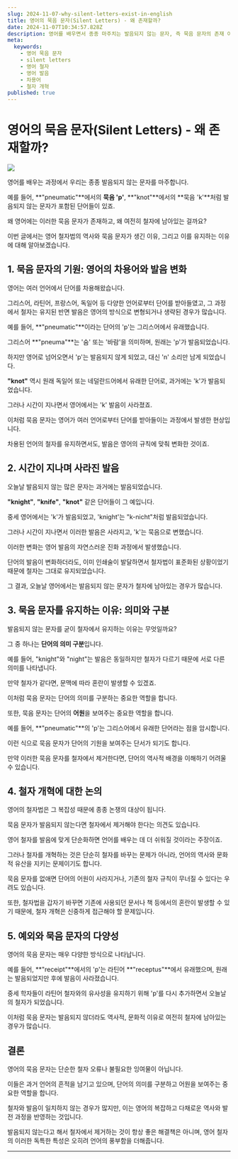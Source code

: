 ```yaml
---
slug: 2024-11-07-why-silent-letters-exist-in-english
title: 영어의 묵음 문자(Silent Letters) - 왜 존재할까?
date: 2024-11-07T10:34:57.828Z
description: 영어를 배우면서 종종 마주치는 발음되지 않는 문자, 즉 묵음 문자의 존재 이유를 알아봅니다. 영어 철자법의 역사와 차용어, 철자 개혁 등을 통해 묵음 문자가 생긴 배경과 이를 유지하는 이유를 설명합니다.
meta:
  keywords:
    - 영어 묵음 문자
    - silent letters
    - 영어 철자
    - 영어 발음
    - 차용어
    - 철자 개혁
published: true
---
```


# 영어의 묵음 문자(Silent Letters) - 왜 존재할까?

![](https://blogger.googleusercontent.com/img/a/AVvXsEhvYuAwZ3odd8kwKW_papaJDg9pCxyekcSH6ctDjiolrbZaq1HWVl-msdSRygoi7Ra7DVkBOH3RQulO0AEo3JJc80rrOTDFmkOwzFYt_iMyJGNnNmLQes3S_e6R5EZFP9AfWVwMPRfYytTRCFWLjBVI8ur0AU8e75Ol7ShmDZFfk9GHKLSBibs3tNoqDEs)

영어를 배우는 과정에서 우리는 종종 발음되지 않는 문자를 마주합니다.

예를 들어, **"pneumatic"**에서의 **묵음 'p'**, **"knot"**에서의 **묵음 'k'**처럼 발음되지 않는 문자가 포함된 단어들이 있죠.

왜 영어에는 이러한 묵음 문자가 존재하고, 왜 여전히 철자에 남아있는 걸까요?

이번 글에서는 영어 철자법의 역사와 묵음 문자가 생긴 이유, 그리고 이를 유지하는 이유에 대해 알아보겠습니다.

## 1. **묵음 문자의 기원: 영어의 차용어와 발음 변화**

영어는 여러 언어에서 단어를 차용해왔습니다.

그리스어, 라틴어, 프랑스어, 독일어 등 다양한 언어로부터 단어를 받아들였고, 그 과정에서 철자는 유지된 반면 발음은 영어의 방식으로 변형되거나 생략된 경우가 많습니다.

예를 들어, **"pneumatic"**이라는 단어의 'p'는 그리스어에서 유래했습니다.

그리스어 **"pneuma"**는 '숨' 또는 '바람'을 의미하며, 원래는 'p'가 발음되었습니다.

하지만 영어로 넘어오면서 'p'는 발음되지 않게 되었고, 대신 'n' 소리만 남게 되었습니다.

**"knot"** 역시 원래 독일어 또는 네덜란드어에서 유래한 단어로, 과거에는 'k'가 발음되었습니다.

그러나 시간이 지나면서 영어에서는 'k' 발음이 사라졌죠.

이처럼 묵음 문자는 영어가 여러 언어로부터 단어를 받아들이는 과정에서 발생한 현상입니다.

차용된 언어의 철자를 유지하면서도, 발음은 영어의 규칙에 맞춰 변화한 것이죠.

## 2. **시간이 지나며 사라진 발음**

오늘날 발음되지 않는 많은 문자는 과거에는 발음되었습니다.

**"knight"**, **"knife"**, **"knot"** 같은 단어들이 그 예입니다.

중세 영어에서는 'k'가 발음되었고, 'knight'는 "k-nicht"처럼 발음되었습니다.

그러나 시간이 지나면서 이러한 발음은 사라지고, 'k'는 묵음으로 변했습니다.

이러한 변화는 영어 발음의 자연스러운 진화 과정에서 발생했습니다.

단어의 발음이 변화하더라도, 이미 인쇄술이 발달하면서 철자법이 표준화된 상황이었기 때문에 철자는 그대로 유지되었습니다.

그 결과, 오늘날 영어에서는 발음되지 않는 문자가 철자에 남아있는 경우가 많습니다.

## 3. **묵음 문자를 유지하는 이유: 의미와 구분**

발음되지 않는 문자를 굳이 철자에서 유지하는 이유는 무엇일까요?

그 중 하나는 **단어의 의미 구분**입니다.

예를 들어, "knight"와 "night"는 발음은 동일하지만 철자가 다르기 때문에 서로 다른 의미를 나타냅니다.

만약 철자가 같다면, 문맥에 따라 혼란이 발생할 수 있겠죠.

이처럼 묵음 문자는 단어의 의미를 구분하는 중요한 역할을 합니다.

또한, 묵음 문자는 단어의 **어원**을 보여주는 중요한 역할을 합니다.

예를 들어, **"pneumatic"**의 'p'는 그리스어에서 유래한 단어라는 점을 암시합니다.

이런 식으로 묵음 문자가 단어의 기원을 보여주는 단서가 되기도 합니다.

만약 이러한 묵음 문자를 철자에서 제거한다면, 단어의 역사적 배경을 이해하기 어려울 수 있습니다.

## 4. **철자 개혁에 대한 논의**

영어의 철자법은 그 복잡성 때문에 종종 논쟁의 대상이 됩니다.

묵음 문자가 발음되지 않는다면 철자에서 제거해야 한다는 의견도 있습니다.

영어 철자를 발음에 맞게 단순화하면 언어를 배우는 데 더 쉬워질 것이라는 주장이죠.

그러나 철자를 개혁하는 것은 단순히 철자를 바꾸는 문제가 아니라, 언어의 역사와 문화적 유산을 지키는 문제이기도 합니다.

묵음 문자를 없애면 단어의 어원이 사라지거나, 기존의 철자 규칙이 무너질 수 있다는 우려도 있습니다.

또한, 철자법을 갑자기 바꾸면 기존에 사용되던 문서나 책 등에서의 혼란이 발생할 수 있기 때문에, 철자 개혁은 신중하게 접근해야 할 문제입니다.

## 5. **예외와 묵음 문자의 다양성**

영어의 묵음 문자는 매우 다양한 방식으로 나타납니다.

예를 들어, **"receipt"**에서의 'p'는 라틴어 **"receptus"**에서 유래했으며, 원래는 발음되었지만 후에 발음이 사라졌습니다.

중세 학자들이 라틴어 철자와의 유사성을 유지하기 위해 'p'를 다시 추가하면서 오늘날의 철자가 되었습니다.

이처럼 묵음 문자는 발음되지 않더라도 역사적, 문화적 이유로 여전히 철자에 남아있는 경우가 많습니다.

## 결론

영어의 묵음 문자는 단순한 철자 오류나 불필요한 잉여물이 아닙니다.

이들은 과거 언어의 흔적을 남기고 있으며, 단어의 의미를 구분하고 어원을 보여주는 중요한 역할을 합니다.

철자와 발음이 일치하지 않는 경우가 많지만, 이는 영어의 복잡하고 다채로운 역사와 발전 과정을 반영하는 것입니다.

발음되지 않는다고 해서 철자에서 제거하는 것이 항상 좋은 해결책은 아니며, 영어 철자의 이러한 독특한 특성은 오히려 언어의 풍부함을 더해줍니다.

---
